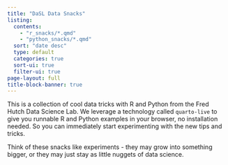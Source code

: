 ```yaml
---
title: "DaSL Data Snacks"
listing:
  contents: 
    - "r_snacks/*.qmd"
    - "python_snacks/*.qmd"
  sort: "date desc"
  type: default
  categories: true
  sort-ui: true
  filter-ui: true
page-layout: full
title-block-banner: true
---
```


This is a collection of cool data tricks with R and Python from the Fred Hutch Data Science Lab. We leverage a technology called `quarto-live` to give you runnable R and Python examples in your browser, no installation needed. So you can immediately start experimenting with the new tips and tricks.

Think of these snacks like experiments - they may grow into something bigger, or they may just stay as little nuggets of data science.
